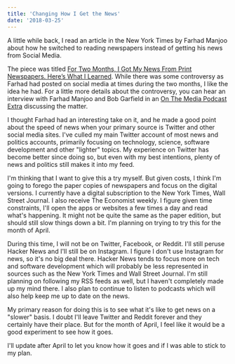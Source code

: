 ```yaml
---
title: 'Changing How I Get the News'
date: '2018-03-25'
---
```


A little while back, I read an article in the New York Times by Farhad Manjoo about how he switched to reading newspapers instead of getting his news from Social Media.

The piece was titled [For Two Months, I Got My News From Print Newspapers. Here’s What I Learned](https://www.nytimes.com/2018/03/07/technology/two-months-news-newspapers.html). While there was some controversy as Farhad had posted on social media at times during the two months, I like the idea he had. For a little more details about the controversy, you can hear an interview with Farhad Manjoo and Bob Garfield in an [On The Media Podcast Extra](https://www.wnycstudios.org/story/did-farhad-unplug) discussing the matter.

I thought Farhad had an interesting take on it, and he made a good point about the speed of news when your primary source is Twitter and other social media sites. I've culled my main Twitter account of most news and politics accounts, primarily focusing on technology, science, software development and other "lighter" topics. My experience on Twitter has become better since doing so, but even with my best intentions, plenty of news and politics still makes it into my feed.

I'm thinking that I want to give this a try myself. But given costs, I think I'm going to forego the paper copies of newspapers and focus on the digital versions. I currently have a digital subscription to the New York Times, Wall Street Journal. I also receive The Economist weekly. I figure given time constraints, I'll open the apps or websites a few times a day and read what's happening. It might not be quite the same as the paper edition, but should still slow things down a bit. I'm planning on trying to try this for the month of April.

During this time, I will not be on Twitter, Facebook, or Reddit. I'll still peruse Hacker News and I'll still be on Instagram. I figure I don't use Instagram for news, so it's no big deal there. Hacker News tends to focus more on tech and software development which will probably be less represented in sources such as the New York Times and Wall Street Journal. I'm still planning on following my RSS feeds as well, but I haven't completely made up my mind there. I also plan to continue to listen to podcasts which will also help keep me up to date on the news.

My primary reason for doing this is to see what it's like to get news on a "slower" basis. I doubt I'll leave Twitter and Reddit forever and they certainly have their place. But for the month of April, I feel like it would be a good experiment to see how it goes.

I'll update after April to let you know how it goes and if I was able to stick to my plan.
